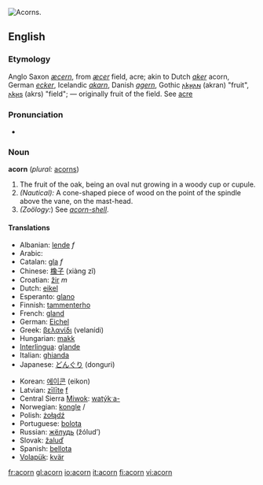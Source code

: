 [[Image:Quercus_falcata_acorns.jpg|thumb|right|Acorns.]]
{{wikipedia}}

==English==

===Etymology===
Anglo Saxon ''[[æcern]]'', from ''[[æcer]]'' field, acre; akin to Dutch ''[[aker]]'' acorn, German ''[[ecker]]'', Icelandic ''[[akarn]]'', Danish ''[[agern]]'', Gothic [[𐌰𐌺𐍂𐌰𐌽]] (akran) "fruit", [[𐌰𐌺𐍂𐍃]] (akrs) "field"; — originally fruit of the field. See [[acre]]

===Pronunciation===
*{{audio|en-us-acorn.ogg|Audio (US)}}

===Noun===
'''acorn''' (''plural:'' [[acorns]])

# The fruit of the oak, being an oval nut growing in a woody cup or cupule.
#''(Nautical):'' A cone-shaped piece of wood on the point of the spindle above the vane, on the mast-head.
#''(Zoölogy:'') See ''[[acorn-shell]]''.

====Translations====
{{top}}
*Albanian: [[lende]] ''f''
*Arabic: {{ARchar|[[بلوط]]}} {{Unicode|(ballú:ʈ)}} {{m}}
*Catalan: [[gla]] ''f''
*Chinese: [[橡子]] (xiàng zǐ)
*Croatian: [[žir]] ''m''
*Dutch: [[eikel]] {{m}}
*Esperanto: [[glano]]
*Finnish: [[tammenterho]]
*French: [[gland]] {{m}}
*German: [[Eichel]] {{f}}
*Greek: [[βελανίδι]] (velanídi)
*Hungarian: [[makk]]
*[[Interlingua]]: [[glande]] 
*Italian: [[ghianda]] {{f}}
*Japanese: [[どんぐり]] (donguri)
{{mid}}
*Korean: [[에이콘]] (eikon)
*Latvian: [[zīlīte]] [[f]]
*Central Sierra [[Miwok]]: [[watýkˑa-]]
*Norwegian: [[kongle]] {{m}}/{{f}}
*Polish: [[żołądź]] {{m}}
*Portuguese: [[bolota]] {{f}}
*Russian: [[жёлудь]] (žólud’) {{m}}
*Slovak: [[žaluď]] {{m}}
*Spanish: [[bellota]] {{f}}
*[[Volapük]]: [[kvär]]
{{bottom}}

[[fr:acorn]]
[[gl:acorn]]
[[io:acorn]]
[[it:acorn]]
[[fi:acorn]]
[[vi:acorn]]